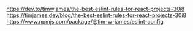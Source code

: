 https://dev.to/timwjames/the-best-eslint-rules-for-react-projects-30i8
https://timjames.dev/blog/the-best-eslint-rules-for-react-projects-30i8
https://www.npmjs.com/package/@tim-w-james/eslint-config
